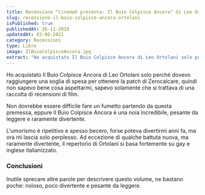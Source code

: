 ```yaml
---
title: Recensione "Cinemah presenta: Il Buio Colpisce Ancora" di Leo Ortolani
slug: recensione-il-buio-colpisce-ancora-ortolani
isPublished: true
publishedAt: 26-11-2019
updatedAt: 03-06-2021
category: Recensioni
type: Libro
image: IlBuioColpisceAncora.jpg
extract: "Ho acquistato Il Buio Colpisce Ancora di Leo Ortolani solo perché dovevo raggiungere una soglia di spesa per ottenere la patch di Zerocalcare, quindi non sapevo bene cosa aspettarmi, sapevo solamente che si trattava di una raccolta di recensioni di film. Non dovrebbe essere difficile fare un fumetto partendo da questa premessa, eppure Il Buio Colpisce Ancora è una noia incredibile, pesante da leggere e raramente divertente. L'umorismo è ripetitivo e spesso becero, forse poteva divertirmi anni fa, ma ora mi lascia solo perplesso. Ad eccezione di qualche battuta nuova, ma raramente divertente, il repertorio di Ortolani si basa fortemente su gay e inglese italianizzato."
---
```


<Book slug="cinemah-presenta-il-buio-colpisce-ancora" />

Ho acquistato Il Buio Colpisce Ancora di Leo Ortolani solo perché dovevo raggiungere una soglia di spesa per ottenere la patch di Zerocalcare, quindi non sapevo bene cosa aspettarmi, sapevo solamente che si trattava di una raccolta di recensioni di film.

Non dovrebbe essere difficile fare un fumetto partendo da questa premessa, eppure Il Buio Colpisce Ancora è una noia incredibile, pesante da leggere e raramente divertente.

L'umorismo è ripetitivo e spesso becero, forse poteva divertirmi anni fa, ma ora mi lascia solo perplesso. Ad eccezione di qualche battuta nuova, ma raramente divertente, il repertorio di Ortolani si basa fortemente su gay e inglese italianizzato.

### Conclusioni

Inutile sprecare altre parole per descrivere questo volume, ne bastano poche: noioso, poco divertente e pesante da leggere.